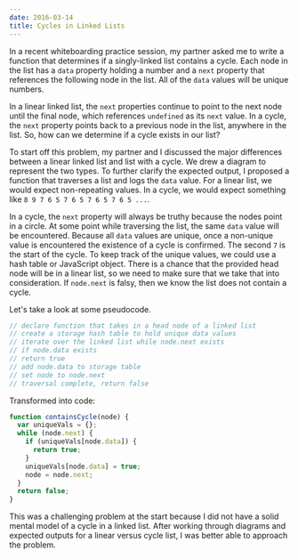 ```yaml
---
date: 2016-03-14
title: Cycles in Linked Lists
---
```


In a recent whiteboarding practice session, my partner asked me to write a function that determines if a singly-linked list contains a cycle. Each node in the list has a `data` property holding a number and a `next` property that references the following node in the list. All of the `data` values will be unique numbers.

In a linear linked list, the `next` properties continue to point to the next node until the final node, which references `undefined` as its `next` value. In a cycle, the `next` property points back to a previous node in the list, anywhere in the list. So, how can we determine if a cycle exists in our list?

To start off this problem, my partner and I discussed the major differences between a linear linked list and list with a cycle. We drew a diagram to represent the two types. To further clarify the expected output, I proposed a function that traverses a list and logs the `data` value. For a linear list, we would expect non-repeating values. In a cycle, we would expect something like `8 9 7 6 5 7 6 5 7 6 5 7 6 5 ...`.

In a cycle, the `next` property will always be truthy because the nodes point in a circle. At some point while traversing the list, the same `data` value will be encountered. Because all `data` values are unique, once a non-unique value is encountered the existence of a cycle is confirmed. The second `7` is the start of the cycle. To keep track of the unique values, we could use a hash table or JavaScript object. There is a chance that the provided head node will be in a linear list, so we need to make sure that we take that into consideration. If `node.next` is falsy, then we know the list does not contain a cycle.

Let's take a look at some pseudocode.

```javascript
// declare function that takes in a head node of a linked list
// create a storage hash table to hold unique data values
// iterate over the linked list while node.next exists
// if node.data exists
// return true
// add node.data to storage table
// set node to node.next
// traversal complete, return false
```

Transformed into code:

```javascript
function containsCycle(node) {
  var uniqueVals = {};
  while (node.next) {
    if (uniqueVals[node.data]) {
      return true;
    }
    uniqueVals[node.data] = true;
    node = node.next;
  }
  return false;
}
```

This was a challenging problem at the start because I did not have a solid mental model of a cycle in a linked list. After working through diagrams and expected outputs for a linear versus cycle list, I was better able to approach the problem.
